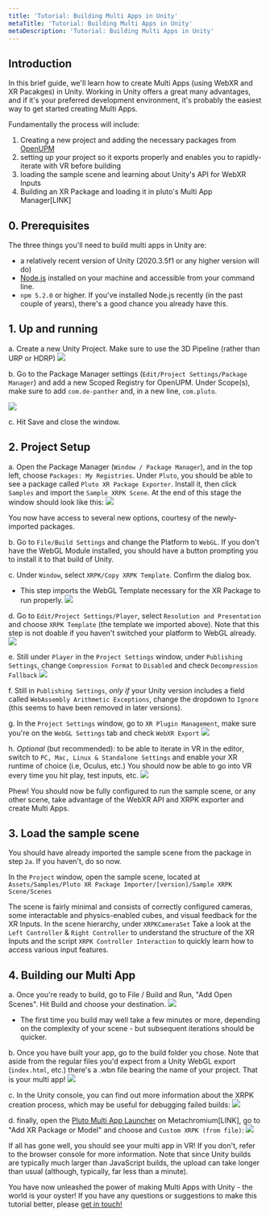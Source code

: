 ```yaml
---
title: 'Tutorial: Building Multi Apps in Unity'
metaTitle: 'Tutorial: Building Multi Apps in Unity'
metaDescription: 'Tutorial: Building Multi Apps in Unity'
---
```


## Introduction

In this brief guide, we'll learn how to create Multi Apps (using WebXR and XR Pacakges) in Unity.
Working in Unity offers a great many advantages, and if it's your preferred development environment, it's probably the easiest way to get started creating Multi Apps.

Fundamentally the process will include:

1. Creating a new project and adding the necessary packages from [OpenUPM](https://openupm.com/docs/)
2. setting up your project so it exports properly and enables you to rapidly-iterate with VR before building
3. loading the sample scene and learning about Unity's API for WebXR Inputs
4. Building an XR Package and loading it in pluto's Multi App Manager[LINK]

## 0. Prerequisites

The three things you'll need to build multi apps in Unity are:

- a relatively recent version of Unity (2020.3.5f1 or any higher version will do)
- [Node.js](https://nodejs.org/en/) installed on your machine and accessible from your command line.
- `npm 5.2.0` or higher. If you've installed Node.js recently (in the past couple of years), there's a good chance you already have this.

## 1. Up and running

a. Create a new Unity Project. Make sure to use the 3D Pipeline (rather than URP or HDRP)
![](./unity_xrpk/1.png)

b. Go to the Package Manager settings (`Edit/Project Settings/Package Manager`) and add a new Scoped Registry for OpenUPM. Under Scope(s), make sure to add `com.de-panther` and, in a new line, `com.pluto`.

![](./unity_xrpk/2.png)

c. Hit Save and close the window.

## 2. Project Setup

a. Open the Package Manager (`Window / Package Manager`), and in the top left, choose `Packages: My Registries`. Under `Pluto`, you should be able to see a package called `Pluto XR Package Exporter`.
Install it, then click `Samples` and import the `Sample XRPK Scene`. At the end of this stage the window should look like this:
![](./unity_xrpk/3.png)

You now have access to several new options, courtesy of the newly-imported packages.

b. Go to `File/Build Settings` and change the Platform to `WebGL`. If you don't have the WebGL Module installed, you should have a button prompting you to install it to that build of Unity.

c. Under `Window`, select `XRPK/Copy XRPK Template`. Confirm the dialog box.

- This step imports the WebGL Template necessary for the XR Package to run properly.
  ![](./unity_xrpk/4.png)

d. Go to `Edit/Project Settings/Player`, select `Resolution and Presentation` and choose `XRPK Template` (the template we imported above). Note that this step is not doable if you haven't switched your platform to WebGL already.
![](./unity_xrpk/5.png)

e. Still under `Player` in the `Project Settings` window, under `Publishing Settings`, change `Compression Format` to `Disabled` and check `Decompression Fallback`
![](./unity_xrpk/6.png)

f. Still in `Publishing Settings`, _only if_ your Unity version includes a field called `WebAssembly Arithmetic Exceptions`, change the dropdown to `Ignore` (this seems to have been removed in later versions).

g. In the `Project Settings` window, go to `XR Plugin Management`, make sure you're on the `WebGL Settings` tab and check `WebXR Export`
![](./unity_xrpk/7.png)

h. _Optional_ (but recommended): to be able to iterate in VR in the editor, switch to `PC, Mac, Linux & Standalone Settings` and enable your XR runtime of choice (i.e, Oculus, etc.)
You should now be able to go into VR every time you hit play, test inputs, etc.
![](./unity_xrpk/8.png)

Phew! You should now be fully configured to run the sample scene, or any other scene, take advantage of the WebXR API and XRPK exporter and create Multi Apps.

## 3. Load the sample scene

You should have already imported the sample scene from the package in step `2a`. If you haven't, do so now.

In the `Project` window, open the sample scene, located at `Assets/Samples/Pluto XR Package Importer/[version]/Sample XRPK Scene/Scenes`

The scene is fairly minimal and consists of correctly configured cameras, some interactable and physics-enabled cubes, and visual feedback for the XR Inputs.
In the scene hierarchy, under `XRPKCameraSet` Take a look at the `Left Controller` & `Right Controller` to understand the structure of the XR Inputs and the script `XRPK Controller Interaction` to quickly learn how to access various input features.

## 4. Building our Multi App

a. Once you're ready to build, go to File / Build and Run, "Add Open Scenes". Hit Build and choose your destination.
![](./unity_xrpk/9.png)

- The first time you build may well take a few minutes or more, depending on the complexity of your scene - but subsequent iterations should be quicker.

b. Once you have built your app, go to the build folder you chose. Note that aside from the regular files you'd expect from a Unity WebGL export (`index.html`, etc.) there's a .wbn file bearing the name of your project. That is your multi app!
![](./unity_xrpk/10.png)

c. In the Unity console, you can find out more information about the XRPK creation process, which may be useful for debugging failed builds:
![](./unity_xrpk/11.png)

d. finally, open the [Pluto Multi App Launcher](https://chimera.pluto.app/) on Metachromium[LINK], go to "Add XR Package or Model" and choose and `Custom XRPK (from file)`:
![](./unity_xrpk/12.png)

If all has gone well, you should see your multi app in VR! If you don't, refer to the browser console for more information.
Note that since Unity builds are typically much larger than JavaScript builds, the upload can take longer than usual (although, typically, far less than a minute).

You have now unleashed the power of making Multi Apps with Unity - the world is your oyster! If you have any questions or suggestions to make this tutorial better, please [get in touch!](mailto:mait@plutovr.com)
